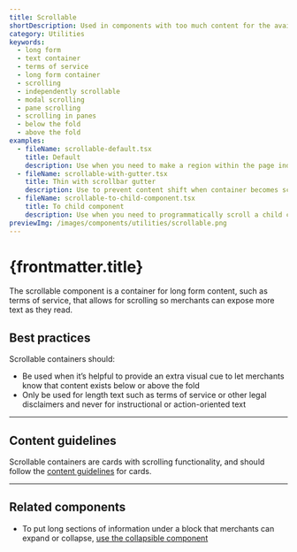 ```yaml
---
title: Scrollable
shortDescription: Used in components with too much content for the available vertical space. Embeds long-form content in components like modals and popovers.
category: Utilities
keywords:
  - long form
  - text container
  - terms of service
  - long form container
  - scrolling
  - independently scrollable
  - modal scrolling
  - pane scrolling
  - scrolling in panes
  - below the fold
  - above the fold
examples:
  - fileName: scrollable-default.tsx
    title: Default
    description: Use when you need to make a region within the page independently scrollable. It’s often used in modals and other panes where it’s helpful to provide an extra visual cue that content exists below or above the fold.
  - fileName: scrollable-with-gutter.tsx
    title: Thin with scrollbar gutter
    description: Use to prevent content shift when container becomes scrollable.
  - fileName: scrollable-to-child-component.tsx
    title: To child component
    description: Use when you need to programmatically scroll a child component into view in the scrollable container.
previewImg: /images/components/utilities/scrollable.png
---
```


# {frontmatter.title}

<Lede>

The scrollable component is a container for long form content, such as terms of service, that allows for scrolling so merchants can expose more text as they read.

</Lede>

<Examples />

<Props componentName={frontmatter.title} />

## Best practices

Scrollable containers should:

- Be used when it’s helpful to provide an extra visual cue to let merchants know that content exists below or above the fold
- Only be used for length text such as terms of service or other legal disclaimers and never for instructional or action-oriented text

---

## Content guidelines

Scrollable containers are cards with scrolling functionality, and should follow the [content guidelines](https://polaris.shopify.com/components/layout-and-structure/legacy-card#content-guidelines) for cards.

---

## Related components

- To put long sections of information under a block that merchants can expand or collapse, [use the collapsible component](https://polaris.shopify.com/components/collapsible)
